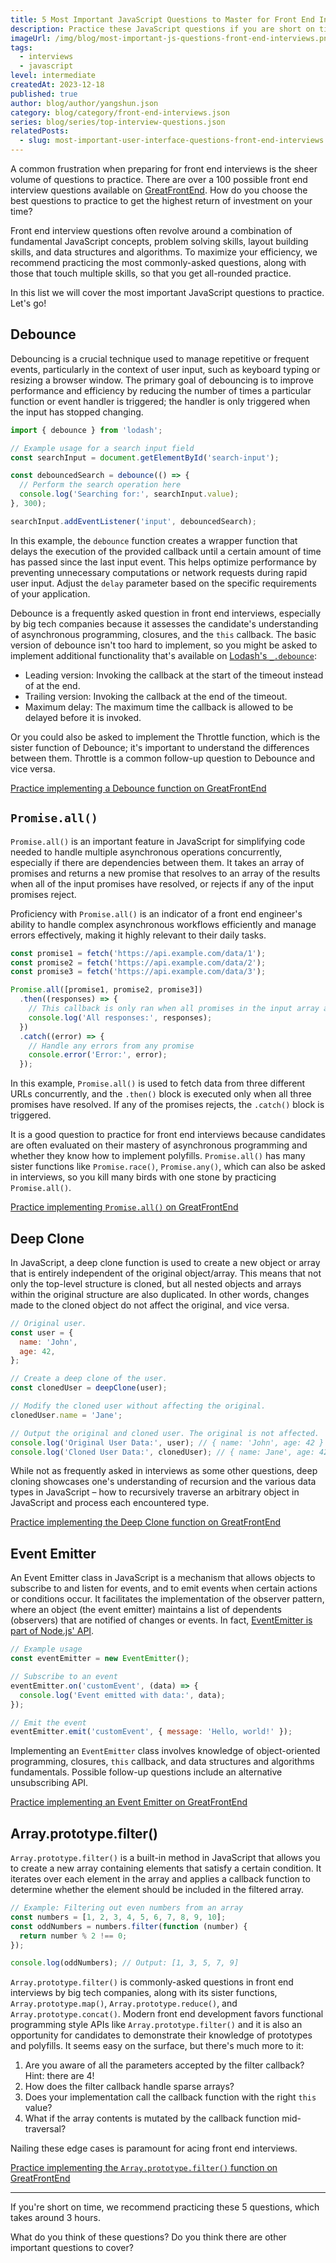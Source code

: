 ```yaml
---
title: 5 Most Important JavaScript Questions to Master for Front End Interviews
description: Practice these JavaScript questions if you are short on time to prepare for your front end interviews.
imageUrl: /img/blog/most-important-js-questions-front-end-interviews.png
tags:
  - interviews
  - javascript
level: intermediate
createdAt: 2023-12-18
published: true
author: blog/author/yangshun.json
category: blog/category/front-end-interviews.json
series: blog/series/top-interview-questions.json
relatedPosts:
  - slug: most-important-user-interface-questions-front-end-interviews
---
```


A common frustration when preparing for front end interviews is the sheer volume of questions to practice. There are over a 100 possible front end interview questions available on [GreatFrontEnd](/prepare). How do you choose the best questions to practice to get the highest return of investment on your time?

Front end interview questions often revolve around a combination of fundamental JavaScript concepts, problem solving skills, layout building skills, and data structures and algorithms. To maximize your efficiency, we recommend practicing the most commonly-asked questions, along with those that touch multiple skills, so that you get all-rounded practice.

In this list we will cover the most important JavaScript questions to practice. Let's go!

## Debounce

Debouncing is a crucial technique used to manage repetitive or frequent events, particularly in the context of user input, such as keyboard typing or resizing a browser window. The primary goal of debouncing is to improve performance and efficiency by reducing the number of times a particular function or event handler is triggered; the handler is only triggered when the input has stopped changing.

```js
import { debounce } from 'lodash';

// Example usage for a search input field
const searchInput = document.getElementById('search-input');

const debouncedSearch = debounce(() => {
  // Perform the search operation here
  console.log('Searching for:', searchInput.value);
}, 300);

searchInput.addEventListener('input', debouncedSearch);
```

In this example, the `debounce` function creates a wrapper function that delays the execution of the provided callback until a certain amount of time has passed since the last input event. This helps optimize performance by preventing unnecessary computations or network requests during rapid user input. Adjust the `delay` parameter based on the specific requirements of your application.

Debounce is a frequently asked question in front end interviews, especially by big tech companies because it assesses the candidate's understanding of asynchronous programming, closures, and the `this` callback. The basic version of debounce isn't too hard to implement, so you might be asked to implement additional functionality that's available on [Lodash's `_.debounce`](https://lodash.com/docs/4.17.15#debounce):

- Leading version: Invoking the callback at the start of the timeout instead of at the end.
- Trailing version: Invoking the callback at the end of the timeout.
- Maximum delay: The maximum time the callback is allowed to be delayed before it is invoked.

Or you could also be asked to implement the Throttle function, which is the sister function of Debounce; it's important to understand the differences between them. Throttle is a common follow-up question to Debounce and vice versa.

[Practice implementing a Debounce function on GreatFrontEnd](/questions/javascript/debounce)

## `Promise.all()`

`Promise.all()` is an important feature in JavaScript for simplifying code needed to handle multiple asynchronous operations concurrently, especially if there are dependencies between them. It takes an array of promises and returns a new promise that resolves to an array of the results when all of the input promises have resolved, or rejects if any of the input promises reject.

Proficiency with `Promise.all()` is an indicator of a front end engineer's ability to handle complex asynchronous workflows efficiently and manage errors effectively, making it highly relevant to their daily tasks.

```js
const promise1 = fetch('https://api.example.com/data/1');
const promise2 = fetch('https://api.example.com/data/2');
const promise3 = fetch('https://api.example.com/data/3');

Promise.all([promise1, promise2, promise3])
  .then((responses) => {
    // This callback is only ran when all promises in the input array are resolved.
    console.log('All responses:', responses);
  })
  .catch((error) => {
    // Handle any errors from any promise
    console.error('Error:', error);
  });
```

In this example, `Promise.all()` is used to fetch data from three different URLs concurrently, and the `.then()` block is executed only when all three promises have resolved. If any of the promises rejects, the `.catch()` block is triggered.

It is a good question to practice for front end interviews because candidates are often evaluated on their mastery of asynchronous programming and whether they know how to implement polyfills. `Promise.all()` has many sister functions like `Promise.race()`, `Promise.any()`, which can also be asked in interviews, so you kill many birds with one stone by practicing `Promise.all()`.

[Practice implementing `Promise.all()` on GreatFrontEnd](/questions/javascript/promise-all)

## Deep Clone

In JavaScript, a deep clone function is used to create a new object or array that is entirely independent of the original object/array. This means that not only the top-level structure is cloned, but all nested objects and arrays within the original structure are also duplicated. In other words, changes made to the cloned object do not affect the original, and vice versa.

```js
// Original user.
const user = {
  name: 'John',
  age: 42,
};

// Create a deep clone of the user.
const clonedUser = deepClone(user);

// Modify the cloned user without affecting the original.
clonedUser.name = 'Jane';

// Output the original and cloned user. The original is not affected.
console.log('Original User Data:', user); // { name: 'John', age: 42 }
console.log('Cloned User Data:', clonedUser); // { name: Jane', age: 42 }
```

While not as frequently asked in interviews as some other questions, deep cloning showcases one's understanding of recursion and the various data types in JavaScript – how to recursively traverse an arbitrary object in JavaScript and process each encountered type.

[Practice implementing the Deep Clone function on GreatFrontEnd](/questions/javascript/deep-clone)

## Event Emitter

An Event Emitter class in JavaScript is a mechanism that allows objects to subscribe to and listen for events, and to emit events when certain actions or conditions occur. It facilitates the implementation of the observer pattern, where an object (the event emitter) maintains a list of dependents (observers) that are notified of changes or events. In fact, [EventEmitter is part of Node.js' API](https://nodejs.org/en/learn/asynchronous-work/the-nodejs-event-emitter).

```js
// Example usage
const eventEmitter = new EventEmitter();

// Subscribe to an event
eventEmitter.on('customEvent', (data) => {
  console.log('Event emitted with data:', data);
});

// Emit the event
eventEmitter.emit('customEvent', { message: 'Hello, world!' });
```

Implementing an `EventEmitter` class involves knowledge of object-oriented programming, closures, `this` callback, and data structures and algorithms fundamentals. Possible follow-up questions include an alternative unsubscribing API.

[Practice implementing an Event Emitter on GreatFrontEnd](/questions/javascript/event-emitter)

## Array.prototype.filter()

`Array.prototype.filter()` is a built-in method in JavaScript that allows you to create a new array containing elements that satisfy a certain condition. It iterates over each element in the array and applies a callback function to determine whether the element should be included in the filtered array.

```js
// Example: Filtering out even numbers from an array
const numbers = [1, 2, 3, 4, 5, 6, 7, 8, 9, 10];
const oddNumbers = numbers.filter(function (number) {
  return number % 2 !== 0;
});

console.log(oddNumbers); // Output: [1, 3, 5, 7, 9]
```

`Array.prototype.filter()` is commonly-asked questions in front end interviews by big tech companies, along with its sister functions, `Array.prototype.map()`, `Array.prototype.reduce()`, and `Array.prototype.concat()`. Modern front end development favors functional programming style APIs like `Array.prototype.filter()` and it is also an opportunity for candidates to demonstrate their knowledge of prototypes and polyfills. It seems easy on the surface, but there's much more to it:

1. Are you aware of all the parameters accepted by the filter callback? Hint: there are 4!
1. How does the filter callback handle sparse arrays?
1. Does your implementation call the callback function with the right `this` value?
1. What if the array contents is mutated by the callback function mid-traversal?

Nailing these edge cases is paramount for acing front end interviews.

[Practice implementing the `Array.prototype.filter()` function on GreatFrontEnd](/questions/javascript/array-filter)

---

If you're short on time, we recommend practicing these 5 questions, which takes around 3 hours.

What do you think of these questions? Do you think there are other important questions to cover?
